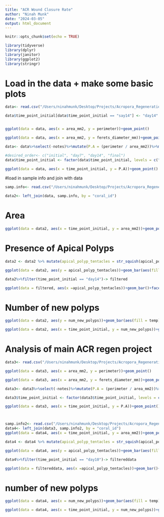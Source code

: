 ```yaml
---
title: "ACR Wound Closure Rate"
author: "Ninah Munk"
date: "2024-03-05"
output: html_document
---
```


```r
knitr::opts_chunk$set(echo = TRUE)

library(tidyverse)
library(dplyr)
library(janitor)
library(ggplot2)
library(stringr)

```

# Load in the data + make some basic plots
```r
data<- read.csv("/Users/ninahmunk/Desktop/Projects/Acropora_Regeneration-main/Wound_Closure/Data/wound_closure_measurements.csv")%>%clean_names()

data$time_point_initial[data$time_point_initial == "say14"] <- "day14"


ggplot(data = data, aes(x = area_mm2, y = perimeter))+geom_point()

ggplot(data = data, aes(x = area_mm2, y = ferets_diameter_mm))+geom_point()

data<- data%>%select(-notes)%>%mutate(P.A = (perimeter / area_mm2))%>%mutate(time_point_initial = as.factor(time_point_initial))

#desired_order<- c("initial", "day7", "day14", "final")
data$time_point_initial <- factor(data$time_point_initial, levels = c("initial", "day7", "day14", "final"))

ggplot(data = data, aes(x = time_point_initial, y = P.A))+geom_point()


```
#load in sample info and join with data
```r
samp.info<- read.csv("/Users/ninahmunk/Desktop/Projects/Acropora_Regeneration-main/Wound_Closure/Data/darkhours_mastersheetcsv.csv")

data2<- left_join(data, samp.info, by = "coral_id")

```



# Area 
```r
ggplot(data = data2, aes(x = time_point_initial, y = area_mm2))+geom_point()+facet_wrap(~temp)
```
# Presence of Apical Polyps 
```r
data2 <- data2 %>% mutate(apical_polyp_tentacles = str_squish(apical_polyp_tentacles)) 

ggplot(data = data2, aes(y = apical_polyp_tentacles))+geom_bar(aes(fill = temp))+facet_wrap(~time_point_initial)

data2%>%filter(time_point_initial == "day14")-> filtered

ggplot(data = filtered, aes(x =apical_polyp_tentacles))+geom_bar()+facet_wrap(~temp)
```


# Number of new polyps 
```r
ggplot(data = data2, aes(y = num_new_polyps))+geom_bar(aes(fill = temp))+facet_wrap(~time_point_initial)

ggplot(data = data2, aes(x = time_point_initial, y = num_new_polyps))+geom_point()+facet_wrap(~temp)
```
# Analysis of main ACR regen project 

```r
data3<- read.csv("/Users/ninahmunk/Desktop/Projects/Acropora_Regeneration-main/Wound_Closure/Data/big_n_closure.csv")%>%clean_names()%>%slice(-45, -46, -47, -48)

ggplot(data = data3, aes(x = area_mm2, y = perimeter))+geom_point()

ggplot(data = data3, aes(x = area_mm2, y = ferets_diameter_mm))+geom_point()

data3<- data3%>%select(-notes)%>%mutate(P.A = (perimeter / area_mm2))%>%mutate(time_point_initial = as.factor(time_point_initial))%>% replace(is.na(.), 0)

data3$time_point_initial <- factor(data3$time_point_initial, levels = c("initial", "24hr", "day10", "final"))

ggplot(data = data3, aes(x = time_point_initial, y = P.A))+geom_point()




```

```r
samp.info2<- read.csv("/Users/ninahmunk/Desktop/Projects/Acropora_Regeneration-main/Respiration/Data/samp_info.csv")
data4<- left_join(data3, samp.info2, by = "coral_id")
ggplot(data = data4, aes(x = time_point_initial, y = area_mm2))+geom_point()+facet_wrap(~temp)


```

```r
data4 <- data4 %>% mutate(apical_polyp_tentacles = str_squish(apical_polyp_tentacles))

ggplot(data = data4, aes(y = apical_polyp_tentacles))+geom_bar(aes(fill = temp))+facet_wrap(~time_point_initial)

data4%>%filter(time_point_initial == "day10")-> filtereddata

ggplot(data = filtereddata, aes(x =apical_polyp_tentacles))+geom_bar()+facet_wrap(~temp)
```
# number of new polyps
```r
ggplot(data = data4, aes(x = num_new_polyps))+geom_bar(aes(fill = temp))+facet_wrap(~time_point_initial)

ggplot(data = data4, aes(x = time_point_initial, y = num_new_polyps))+geom_point()+facet_wrap(~temp)
```

